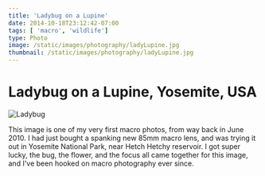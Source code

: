 ```yaml
---
title: 'Ladybug on a Lupine'
date: 2014-10-18T23:12:42-07:00
tags: [ 'macro', 'wildlife']
type: Photo
image: /static/images/photography/ladyLupine.jpg
thumbnail: /static/images/photography/ladyLupine.jpg
---
```


# Ladybug on a Lupine, Yosemite, USA

![Ladybug](/static/images/photography/ladyLupine.jpg)

This image is one of my very first macro photos, from way back in June 2010. I had just bought a spanking new 85mm macro lens, and was trying it out in Yosemite National Park, near Hetch Hetchy reservoir. I got super lucky, the bug, the flower, and the focus all came together for this image, and I've been hooked on macro photography ever since.
